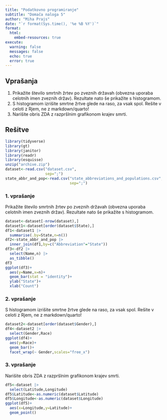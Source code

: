 ```yaml
---
title: "Podatkovno programiranje"
subtitle: "Domača naloga 5"
author: "Miha Prajs"
date: "`r format(Sys.time(), '%e %B %Y')`"
format: 
  html:
    embed-resources: true
execute: 
  warning: false
  messages: false
  echo: true
  error: true
---
```

## Vprašanja

1. Prikažite število smrtnih žrtev po zveznih državah (obvezna uporaba celotnih imen zveznih držav). Rezultate nato še prikažite s histogramom.
2. S histogramom izrišite smrtne žrtve glede na raso, za vsak spol. Rešite v celoti z Rjem, ne z markdown/quarto!
3. Narišite obris ZDA z razpršlnim grafikonom krajev smrti.


## Rešitve
```r
library(tidyverse)
library(gt)
library(janitor)
library(readr)
library(esquisse)
unzip("archive.zip")
dataset<-read.csv("dataset.csv",
                  sep=";")
state_abbr_and_pop<-read.csv("state_abbreviations_and_populations.csv",
                             sep=";")
```


### 1. vprašanje
Prikažite število smrtnih žrtev po zveznih državah (obvezna uporaba celotnih imen zveznih držav). Rezultate nato še prikažite s histogramom.
```r
dataset<-dataset[-nrow(dataset),]
dataset1<-dataset[order(dataset$State),]
df1<-dataset1 |>
  summarise(.by=State,n=n())
df2<-state_abbr_and_pop |>
  inner_join(df1,by=c("Abbreviation"="State"))
df3<-df2 |>
  select(Name,n) |>
  as_tibble()
df3
ggplot(df3)+
  aes(y=Name,x=n)+
  geom_bar(stat = "identity")+
  ylab("State")+
  xlab("Count")
```

### 2. vprašanje
S histogramom izrišite smrtne žrtve glede na raso, za vsak spol. Rešite v celoti z Rjem, ne z markdown/quarto!
```r
dataset2<-dataset[order(dataset$Gender),]
df4<-dataset2 |>
  select(Gender,Race) 
ggplot(df4)+
  aes(y=Race)+
  geom_bar()+
  facet_wrap(~ Gender,scales="free_x")
```
### 3. vprašanje
Narišite obris ZDA z razpršlnim grafikonom krajev smrti.
```r
df5<-dataset |>
  select(Latitude,Longitude)
df5$Latitude<-as.numeric(dataset$Latitude)
df5$Longitude<-as.numeric(dataset$Longitude)
ggplot(df5)+
  aes(x=Longitude,y=Latitude)+
  geom_point()
```

